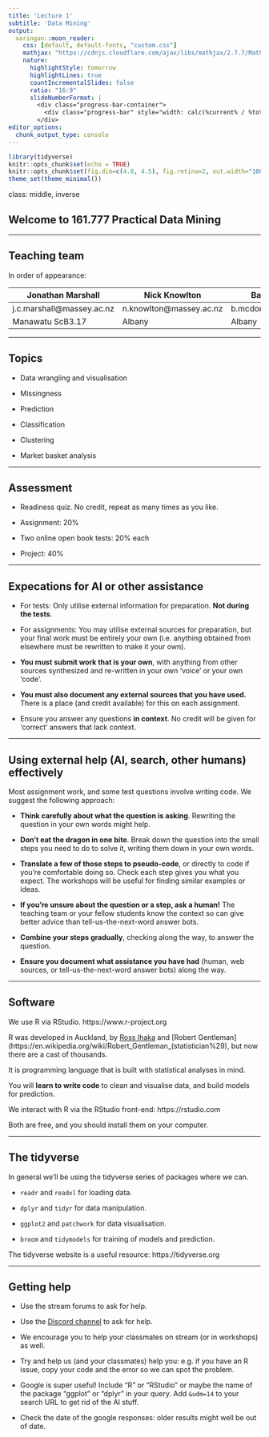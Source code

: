 ```yaml
---
title: 'Lecture 1'
subtitle: 'Data Mining'
output:
  xaringan::moon_reader:
    css: [default, default-fonts, "custom.css"]
    mathjax: "https://cdnjs.cloudflare.com/ajax/libs/mathjax/2.7.7/MathJax.js?config=TeX-MML-AM_CHTML"
    nature:
      highlightStyle: tomorrow
      highlightLines: true
      countIncrementalSlides: false
      ratio: "16:9"
      slideNumberFormat: |
        <div class="progress-bar-container">
          <div class="progress-bar" style="width: calc(%current% / %total% * 100%);" />
        </div>
editor_options:
  chunk_output_type: console
---
```


```r
library(tidyverse)
knitr::opts_chunk$set(echo = TRUE)
knitr::opts_chunk$set(fig.dim=c(4.8, 4.5), fig.retina=2, out.width="100%", comment="#>")
theme_set(theme_minimal())
```

class: middle, inverse

## Welcome to 161.777 Practical Data Mining

---

## Teaching team

In order of appearance:

Jonathan Marshall         |  Nick Knowlton            |  Barry McDonald 
--------------------------|---------------------------|--------------------------
j.c.marshall@massey.ac.nz |  n.knowlton@massey.ac.nz  | b.mcdonald@massey.ac.nz
Manawatu ScB3.17          |  Albany                   | Albany

---

## Topics

- Data wrangling and visualisation

- Missingness

- Prediction

- Classification

- Clustering

- Market basket analysis

---

## Assessment

- Readiness quiz. No credit, repeat as many times as you like.

- Assignment: 20%

- Two online open book tests: 20% each

- Project: 40%

---

## Expecations for AI or other assistance

- For tests: Only utilise external information for preparation. **Not during the tests**.

- For assignments: You may utilise external sources for preparation, but your final work must be
entirely your own (i.e. anything obtained from elsewhere must be rewritten to make it your own).

- **You must submit work that is your own**, with anything from other sources synthesized and re-written in
your own 'voice' or your own 'code'.

- **You must also document any external sources that you have used.** There is a place (and credit available) for this on each assignment.

- Ensure you answer any questions **in context**. No credit will be given for 'correct' answers that lack
context.

---

## Using external help (AI, search, other humans) effectively

Most assignment work, and some test questions involve writing code. We suggest the following approach:

 - **Think carefully about what the question is asking**. Rewriting the question in your own words might help.

 - **Don't eat the dragon in one bite**. Break down the question into the small steps you need to do to solve it, writing them down in your own words.

 - **Translate a few of those steps to pseudo-code**, or directly to code if you're comfortable doing so. Check each step gives you what you expect. The workshops will be useful for finding similar examples or ideas.

 - **If you're unsure about the question or a step, ask a human!** The teaching team or your fellow students know the context so can give better advice than tell-us-the-next-word answer bots.

 - **Combine your steps gradually**, checking along the way, to answer the question.

 - **Ensure you document what assistance you have had** (human, web sources, or tell-us-the-next-word answer bots) along the way.

---

## Software

We use R via RStudio. https://www.r-project.org

R was developed in Auckland, by [Ross Ihaka](https://en.wikipedia.org/wiki/Ross_Ihaka) and [Robert Gentleman](https://en.wikipedia.org/wiki/Robert_Gentleman_(statistician%29), but now there are a cast of thousands.

It is programming language that is built with statistical analyses in mind.

You will **learn to write code** to clean and visualise data, and build models for prediction.

We interact with R via the RStudio front-end: https://rstudio.com

Both are free, and you should install them on your computer.

---

## The tidyverse

In general we'll be using the tidyverse series of packages where we can.

- `readr` and `readxl` for loading data.

- `dplyr` and `tidyr` for data manipulation.

- `ggplot2` and `patchwork` for data visualisation. 

- `broom` and `tidymodels` for training of models and prediction.

The tidyverse website is a useful resource: https://tidyverse.org

---

## Getting help

- Use the stream forums to ask for help.

- Use the [Discord channel](https://discord.gg/Mzk7fUk) to ask for help.

- We encourage you to help your classmates on stream (or in workshops) as well.

- Try and help us (and your classmates) help you: e.g. if you have an R issue, copy your code and the error so we can spot the problem.

- Google is super useful! Include "R" or "RStudio" or maybe the name of the package "ggplot" or "dplyr" in your query. Add `&udm=14` to your search URL to get rid of the AI stuff.

- Check the date of the google responses: older results might well be out of date.
